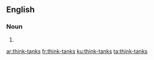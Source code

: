 ==English==

===Noun===
{{head|en}}

# {{plural of|think-tank}}

[[ar:think-tanks]]
[[fr:think-tanks]]
[[ku:think-tanks]]
[[ta:think-tanks]]